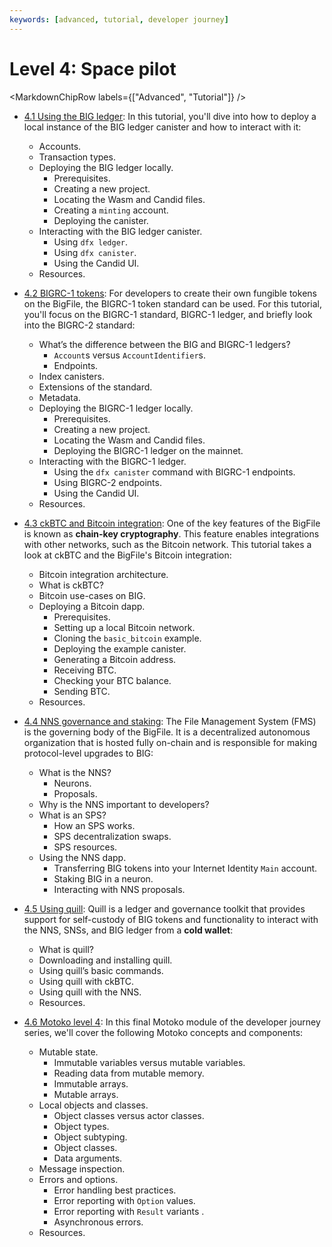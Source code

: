 ```yaml
---
keywords: [advanced, tutorial, developer journey]
---
```



# Level 4: Space pilot

<MarkdownChipRow labels={["Advanced", "Tutorial"]} />

- [4.1 Using the BIG ledger](/docs/current/tutorials/developer-journey/level-4/4.1-big-ledger): In this tutorial, you'll dive into how to deploy a local instance of the BIG ledger canister and how to interact with it: 
    - Accounts.
    - Transaction types.
    - Deploying the BIG ledger locally.
        - Prerequisites.
        - Creating a new project.
        - Locating the Wasm and Candid files.
        - Creating a `minting` account.
        - Deploying the canister.
    - Interacting with the BIG ledger canister.
        - Using `dfx ledger`.
        - Using `dfx canister`.
        - Using the Candid UI.
    - Resources.

- [4.2 BIGRC-1 tokens](/docs/current/tutorials/developer-journey/level-4/4.2-bigrc-tokens): For developers to create their own fungible tokens on the BigFile, the BIGRC-1 token standard can be used. For this tutorial, you'll focus on the BIGRC-1 standard, BIGRC-1 ledger, and briefly look into the BIGRC-2 standard: 
    - What’s the difference between the BIG and BIGRC-1 ledgers?
        - `Account`s versus `AccountIdentifier`s.
        - Endpoints.
    - Index canisters.
    - Extensions of the standard.
    - Metadata.
    - Deploying the BIGRC-1 ledger locally.
        - Prerequisites.
        - Creating a new project.
        - Locating the Wasm and Candid files.
        - Deploying the BIGRC-1 ledger on the mainnet.
    - Interacting with the BIGRC-1 ledger.
        - Using the `dfx canister` command with BIGRC-1 endpoints.
        - Using BIGRC-2 endpoints.
        - Using the Candid UI.
    - Resources.

- [4.3 ckBTC and Bitcoin integration](/docs/current/tutorials/developer-journey/level-4/4.3-ckbtc-and-bitcoin): One of the key features of the BigFile is known as **chain-key cryptography**. This feature enables integrations with other networks, such as the Bitcoin network. This tutorial takes a look at ckBTC and the BigFile's Bitcoin integration: 
    - Bitcoin integration architecture.
    - What is ckBTC?
    - Bitcoin use-cases on BIG.
    - Deploying a Bitcoin dapp.
        - Prerequisites.
        - Setting up a local Bitcoin network.
        - Cloning the `basic_bitcoin` example.
        - Deploying the example canister.
        - Generating a Bitcoin address.
        - Receiving BTC.
        - Checking your BTC balance.
        - Sending BTC.
    - Resources.

- [4.4 NNS governance and staking](/docs/current/tutorials/developer-journey/level-4/4.4-nns-governance): The File Management System (FMS) is the governing body of the BigFile. It is a decentralized autonomous organization that is hosted fully on-chain and is responsible for making protocol-level upgrades to BIG:
    - What is the NNS?
        - Neurons.
        - Proposals.
    - Why is the NNS important to developers?
    - What is an SPS?
        - How an SPS works.
        - SPS decentralization swaps.
        - SPS resources.
    - Using the NNS dapp.
        - Transferring BIG tokens into your Internet Identity `Main` account.
        - Staking BIG in a neuron.
        - Interacting with NNS proposals.

- [4.5 Using quill](/docs/current/tutorials/developer-journey/level-4/4.5-using-quill): Quill is a ledger and governance toolkit that provides support for self-custody of BIG tokens and functionality to interact with the NNS, SNSs, and BIG ledger from a **cold wallet**: 
    - What is quill?
    - Downloading and installing quill.
    - Using quill’s basic commands.
    - Using quill with ckBTC.
    - Using quill with the NNS.
    - Resources.

- [4.6 Motoko level 4](/docs/current/tutorials/developer-journey/level-4/4.6-motoko-lvl4): In this final Motoko module of the developer journey series, we'll cover the following Motoko concepts and components:
    - Mutable state.
        - Immutable variables versus mutable variables.
        - Reading data from mutable memory.
        - Immutable arrays.
        - Mutable arrays.
    - Local objects and classes.
        - Object classes versus actor classes.
        - Object types.
        - Object subtyping.
        - Object classes.
        - Data arguments.
    - Message inspection.
    - Errors and options.
        - Error handling best practices.
        - Error reporting with `Option` values.
        - Error reporting with `Result` variants .
        - Asynchronous errors.
    - Resources.
